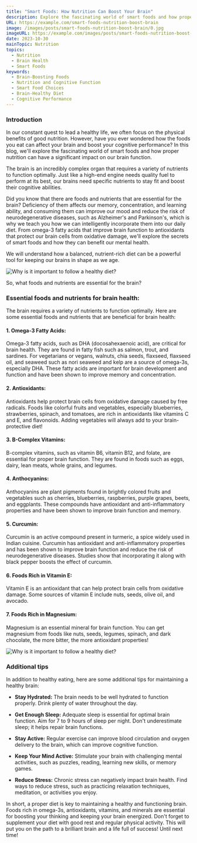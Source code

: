 ```yaml
---
title: "Smart Foods: How Nutrition Can Boost Your Brain"
description: Explore the fascinating world of smart foods and how proper nutrition can have a significant impact on our brain function. Learn about essential foods and nutrients for brain health.
URL: https://example.com/smart-foods-nutrition-boost-brain
image: /images/posts/smart-foods-nutrition-boost-brain/0.jpg
imageURL: https://example.com/images/posts/smart-foods-nutrition-boost-brain/0.jpg
date: 2023-10-30
mainTopic: Nutrition
topics:
  - Nutrition
  - Brain Health
  - Smart Foods
keywords:
  - Brain-Boosting Foods
  - Nutrition and Cognitive Function
  - Smart Food Choices
  - Brain-Healthy Diet
  - Cognitive Performance
---
```


### Introduction

In our constant quest to lead a healthy life, we often focus on the physical benefits of good nutrition. However, have you ever wondered how the foods you eat can affect your brain and boost your cognitive performance? In this blog, we'll explore the fascinating world of smart foods and how proper nutrition can have a significant impact on our brain function.

The brain is an incredibly complex organ that requires a variety of nutrients to function optimally. Just like a high-end engine needs quality fuel to perform at its best, our brains need specific nutrients to stay fit and boost their cognitive abilities.

Did you know that there are foods and nutrients that are essential for the brain? Deficiency of them affects our memory, concentration, and learning ability, and consuming them can improve our mood and reduce the risk of neurodegenerative diseases, such as Alzheimer's and Parkinson's, which is why we teach you how we can intelligently incorporate them into our daily diet. From omega-3 fatty acids that improve brain function to antioxidants that protect our brain cells from oxidative damage, we'll explore the secrets of smart foods and how they can benefit our mental health.

We will understand how a balanced, nutrient-rich diet can be a powerful tool for keeping our brains in shape as we age.

![Why is it important to follow a healthy diet?](/images/posts/smart-foods-nutrition-boost-brain/1.jpg)

So, what foods and nutrients are essential for the brain?

### Essential foods and nutrients for brain health:

The brain requires a variety of nutrients to function optimally. Here are some essential foods and nutrients that are beneficial for brain health:

#### 1. **Omega-3 Fatty Acids:**

Omega-3 fatty acids, such as DHA (docosahexaenoic acid), are critical for brain health. They are found in fatty fish such as salmon, trout, and sardines. For vegetarians or vegans, walnuts, chia seeds, flaxseed, flaxseed oil, and seaweed such as nori seaweed and kelp are a source of omega-3s, especially DHA. These fatty acids are important for brain development and function and have been shown to improve memory and concentration.

#### 2. **Antioxidants:**

Antioxidants help protect brain cells from oxidative damage caused by free radicals. Foods like colorful fruits and vegetables, especially blueberries, strawberries, spinach, and tomatoes, are rich in antioxidants like vitamins C and E, and flavonoids. Adding vegetables will always add to your brain-protective diet!

#### 3. **B-Complex Vitamins:**

B-complex vitamins, such as vitamin B6, vitamin B12, and folate, are essential for proper brain function. They are found in foods such as eggs, dairy, lean meats, whole grains, and legumes.

#### 4. **Anthocyanins:**

Anthocyanins are plant pigments found in brightly colored fruits and vegetables such as cherries, blueberries, raspberries, purple grapes, beets, and eggplants. These compounds have antioxidant and anti-inflammatory properties and have been shown to improve brain function and memory.

#### 5. **Curcumin:**

Curcumin is an active compound present in turmeric, a spice widely used in Indian cuisine. Curcumin has antioxidant and anti-inflammatory properties and has been shown to improve brain function and reduce the risk of neurodegenerative diseases. Studies show that incorporating it along with black pepper boosts the effect of curcumin.

#### 6. **Foods Rich in Vitamin E:**

Vitamin E is an antioxidant that can help protect brain cells from oxidative damage. Some sources of vitamin E include nuts, seeds, olive oil, and avocado.

#### 7. **Foods Rich in Magnesium:**

Magnesium is an essential mineral for brain function. You can get magnesium from foods like nuts, seeds, legumes, spinach, and dark chocolate, the more bitter, the more antioxidant properties!

![Why is it important to follow a healthy diet?](/images/posts/smart-foods-nutrition-boost-brain/2.jpg)

### Additional tips

In addition to healthy eating, here are some additional tips for maintaining a healthy brain:

- **Stay Hydrated:** The brain needs to be well hydrated to function properly. Drink plenty of water throughout the day.

- **Get Enough Sleep:** Adequate sleep is essential for optimal brain function. Aim for 7 to 9 hours of sleep per night. Don't underestimate sleep; it helps repair brain functions.

- **Stay Active:** Regular exercise can improve blood circulation and oxygen delivery to the brain, which can improve cognitive function.

- **Keep Your Mind Active:** Stimulate your brain with challenging mental activities, such as puzzles, reading, learning new skills, or memory games.

- **Reduce Stress:** Chronic stress can negatively impact brain health. Find ways to reduce stress, such as practicing relaxation techniques, meditation, or activities you enjoy.

In short, a proper diet is key to maintaining a healthy and functioning brain. Foods rich in omega-3s, antioxidants, vitamins, and minerals are essential for boosting your thinking and keeping your brain energized. Don't forget to supplement your diet with good rest and regular physical activity. This will put you on the path to a brilliant brain and a life full of success! Until next time!
